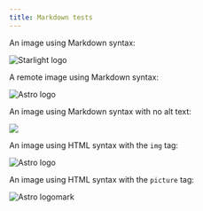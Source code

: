 ```yaml
---
title: Markdown tests
---
```


An image using Markdown syntax:

![Starlight logo](../../../assets/tests/starlight-light.png)

A remote image using Markdown syntax:

![Astro logo](https://astro.build/assets/press/astro-logo-light-gradient.png)

An image using Markdown syntax with no alt text:

![](../../../assets/tests/starlight-light.png)

An image using HTML syntax with the `img` tag:

<img src="https://astro.build/assets/press/astro-logo-light-gradient.png" alt="Astro logo" />

An image using HTML syntax with the `picture` tag:

<picture>
  <source media="(prefers-color-scheme: dark)" srcset="https://astro.build/assets/press/astro-icon-light.png" />
  <img alt="Astro logomark" src="https://astro.build/assets/press/astro-icon-dark.png" />
</picture>

